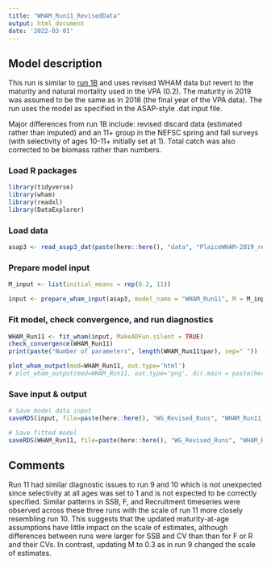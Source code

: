 ```yaml
---
title: "WHAM_Run11_RevisedData"
output: html_document
date: '2022-03-01'
---
```


## Model description

This run is similar to [run 1B](https://github.com/ahart1/PlaiceWG2021/blob/main/Plaice_Baseline_UpdatedData_Runs.Rmd) and uses revised WHAM data but revert to the maturity and natural mortality used in the VPA (0.2). The maturity in 2019 was assumed to be the same as in 2018 (the final year of the VPA data).  The run uses the model as specified in the ASAP-style .dat input file.

Major differences from run 1B include: revised discard data (estimated rather than imputed) and an 11+ group in the NEFSC spring and fall surveys (with selectivity of ages 10-11+ initially set at 1). Total catch was also corrected to be biomass rather than numbers. 

### Load R packages
```r
library(tidyverse)
library(wham)
library(readxl)
library(DataExplorer)
```

### Load data
```r
asap3 <- read_asap3_dat(paste(here::here(), "data", "PlaiceWHAM-2019_revised_NEFSC-LW-WAA_VPA-Mat.DAT", sep="/"))
```

### Prepare model input
```r
M_input <- list(initial_means = rep(0.2, 11))

input <- prepare_wham_input(asap3, model_name = "WHAM_Run11", M = M_input) 
```

### Fit model, check convergence, and run diagnostics
```r
WHAM_Run11 <- fit_wham(input, MakeADFun.silent = TRUE) 
check_convergence(WHAM_Run11)
print(paste("Number of parameters", length(WHAM_Run11$par), sep=" "))

plot_wham_output(mod=WHAM_Run11, out.type='html')
# plot_wham_output(mod=WHAM_Run11, out.type='png', dir.main = paste(here::here(), "WHAM_Run11", sep="/"))
```

### Save input & output
```r
# Save model data input
saveRDS(input, file=paste(here::here(), "WG_Revised_Runs", "WHAM_Run11_RevisedData", "WHAM_Run11_input.rds", sep="/"))

# Save fitted model
saveRDS(WHAM_Run11, file=paste(here::here(), "WG_Revised_Runs", "WHAM_Run11_RevisedData", "WHAM_Run11_model.rds", sep="/"))
```

## Comments
Run 11 had similar diagnostic issues to run 9 and 10 which is not unexpected since selectivity at all ages was set to 1 and is not expected to be correctly specified. Similar patterns in SSB, F, and Recruitment timeseries were observed across these three runs with the scale of run 11 more closely resembling run 10. This suggests that the updated maturity-at-age assumptions have little impact on the scale of estimates, although differences between runs were larger for SSB and CV than than for F or R and their CVs. In contrast, updating M to 0.3 as in run 9 changed the scale of estimates.

